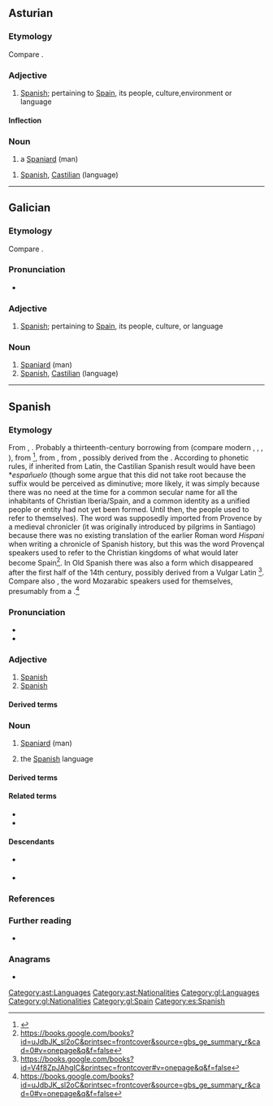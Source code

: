 {{also|Español}}
==Asturian==

===Etymology===
Compare {{cog|es|español}}.

===Adjective===
{{ast-adj|español|m=español|n=español|mpl=españoles}}

# [[Spanish]]; pertaining to [[Spain]], its people, culture,environment or language

====Inflection====
{{ast-decl-adj|español|m=español|mpl=españoles|n=español}}

===Noun===
{{ast-noun-mf|español|mpl=españoles}}

# a [[Spaniard]] (man)

{{ast-noun|m|-}}

# [[Spanish]], [[Castilian]] (language)

[[Category:ast:Languages]]
[[Category:ast:Nationalities]]

----

==Galician==

===Etymology===
Compare {{cog|es|español}}.

===Pronunciation===
* {{IPA|gl|/espaˈɲɔl/}}

===Adjective===
{{gl-adj|f=española|mpl=españois}}

# [[Spanish]]; pertaining to [[Spain]], its people, culture, or language

===Noun===
{{gl-noun|m|españois|f=española}}

# [[Spaniard]] (man)
# [[Spanish]], [[Castilian]] (language)

[[Category:gl:Languages]]
[[Category:gl:Nationalities]]
[[Category:gl:Spain]]
[[Category:es:Spanish]]

----

==Spanish==

===Etymology===
From {{inh|es|osp|espanyol}}, {{m|osp|espannol}}. Probably a thirteenth-century borrowing from {{bor|es|pro|espaignol}} (compare modern {{cog|oc|espanhòl}}, {{cog|ca|espanyol}}, {{cog|pt|espanhol}}, {{cog|fr|espagnol}}), from {{der|es|VL.|*Hispaniolus|t=of Spain}}<ref>{{R:es:DRAE|entry=español|id=GUSX1EQ}}</ref>, from {{der|es|la|hispānus|Hispānus}}, from {{m|la|Hispānia}}, possibly derived from the {{der|es|xpu||אי שפן|tr=I-Shaphan|sc=Hebr|coast of hyraxes}}. According to phonetic rules, if inherited from Latin, the Castilian Spanish result would have been *''españuelo'' (though some argue that this did not take root because the suffix {{m|es|-uelo}} would be perceived as diminutive; more likely, it was simply because there was no need at the time for a common secular name for all the inhabitants of Christian Iberia/Spain, and a common identity as a unified people or entity had not yet been formed. Until then, the people used {{m|es|cristiano|t=Christian}} to refer to themselves). The word {{m|es||español}} was supposedly imported from Provence by a medieval chronicler (it was originally introduced by pilgrims in Santiago) because there was no existing translation of the earlier Roman word ''Hispani'' when writing a chronicle of Spanish history, but this was the word Provençal speakers used to refer to the Christian kingdoms of what would later become Spain<ref>https://books.google.com/books?id=uJdbJK_sl2oC&printsec=frontcover&source=gbs_ge_summary_r&cad=0#v=onepage&q&f=false</ref>. In Old Spanish there was also a form {{m|osp|españón}} which disappeared after the first half of the 14th century, possibly derived from a Vulgar Latin {{m|la|*Hispaniōnem}}<ref>https://books.google.com/books?id=V4f8ZpJAhgIC&printsec=frontcover#v=onepage&q&f=false</ref>. Compare also {{m|es|espanesco}}, the word Mozarabic speakers used for themselves, presumably from a {{cog|VL.|*Hispaniscus}}.<ref>https://books.google.com/books?id=uJdbJK_sl2oC&printsec=frontcover&source=gbs_ge_summary_r&cad=0#v=onepage&q&f=false</ref>

===Pronunciation===
{{es-IPA}}
* {{audio|es|es-us-espanol.ogg|Audio (US)}}
* {{audio|es|Es-español.oga|Audio}}

===Adjective===
{{es-adj}}

# [[Spanish]] {{gloss|from or native to Spain}}
# [[Spanish]] {{gloss|pertaining to Spain or to the language}}

====Derived terms====
{{der2|es
|bota española
|comillas españolas
|galgo español
|gripe española
|Guinea Española
|lengua de signos española
|salsa española
|tortilla española
}}

===Noun===
{{es-noun|m|f=+}}

# [[Spaniard]] (man)
# {{senseid|es|Q1321}} the [[Spanish]] language
#: {{syn|es|castellano}}

====Derived terms====
{{der3|es|antiespañol|español antiguo|español mexicano|españolado|españolismo|españolista|españolizar}}

====Related terms====
* {{l|es|España}}
* {{l|es|hispano}}

====Descendants====
* {{desc|bor=1|en|Hispaniola}} {{q|from the feminine {{l|es|española}}}}
* {{desctree|bor=1|haw|Paniolo}}

===References===
<references/>

===Further reading===
* {{R:es:DRAE}}

===Anagrams===
* {{anagrams|es|lapones|Nápoles|nopales|pañoles|pelonas|péñolas}}

{{C|es|Languages|Nationalities|Spain}}